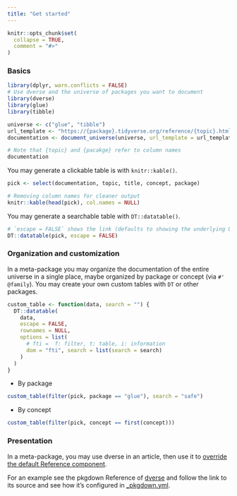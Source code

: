 ```yaml
---
title: "Get started"
---
```


```r
knitr::opts_chunk$set(
  collapse = TRUE,
  comment = "#>"
)
```

### Basics

```r
library(dplyr, warn.conflicts = FALSE)
# Use dverse and the universe of packages you want to document
library(dverse)
library(glue)
library(tibble)

universe <- c("glue", "tibble")
url_template <- "https://{package}.tidyverse.org/reference/{topic}.html"
documentation <- document_universe(universe, url_template = url_template)

# Note that {topic} and {pacakge} refer to column names
documentation
```

You may generate a clickable table is with `knitr::kable()`.

```r
pick <- select(documentation, topic, title, concept, package)

# Removing column names for cleaner output
knitr::kable(head(pick), col.names = NULL)
```

You may generate a searchable table with `DT::datatable()`.

```r
# `escape = FALSE` shows the link (defaults to showing the underlying URL)
DT::datatable(pick, escape = FALSE)
```

### Organization and customization

In a meta-package you may organize the documentation of the entire universe in a
single place, maybe organized by package or concept (via `#'
@family`). You may create your own custom tables with `DT` or other packages.

```r
custom_table <- function(data, search = "") {
  DT::datatable(
    data,
    escape = FALSE,
    rownames = NULL,
    options = list(
      # fti =  f: filter, t: table, i: information
      dom = "fti", search = list(search = search)
    )
  )
}
```

* By package

```r
custom_table(filter(pick, package == "glue"), search = "safe")
```

* By concept

```r
custom_table(filter(pick, concept == first(concept)))
```

### Presentation

In a meta-package, you may use dverse in an article, then use it to [override
the default Reference
component](https://pkgdown.r-lib.org/articles/customise.html#navbar-heading).

For an example see the pkgdown Reference of
[dverse](https://maurolepore.github.io/dverse/) and follow the link to its
source and see how it's configured in
[_pkgdown.yml](https://github.com/maurolepore/dverse/blob/main/_pkgdown.yml).

